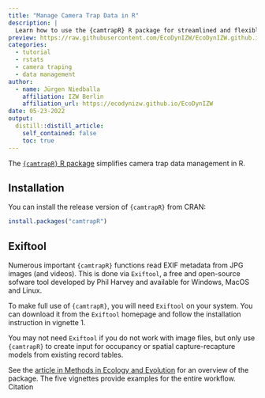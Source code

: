 ```yaml
---
title: "Manage Camera Trap Data in R"
description: |
  Learn how to use the {camtrapR} R package for streamlined and flexible camera trap data management. It should be most useful to researchers and practitioners who regularly handle large amounts of camera trapping data.
preview: https://raw.githubusercontent.com/EcoDynIZW/EcoDynIZW.github.io/main/img/hex-camtrapr.png
categories:
  - tutorial
  - rstats
  - camera traping
  - data management
author:
  - name: Jürgen Niedballa
    affiliation: IZW Berlin
    affiliation_url: https://ecodynizw.github.io/EcoDynIZW
date: 05-23-2022
output:
  distill::distill_article:
    self_contained: false
    toc: true
---
```


The [`{camtrapR}` R package](https://github.com/jniedballa/camtrapR) simplifies camera trap data management in R. 

## Installation

You can install the release version of `{camtrapR}` from CRAN:

```r
install.packages("camtrapR")
```

## Exiftool

Numerous important `{camtrapR}` functions read EXIF metadata from JPG images (and videos). This is done via `Exiftool`, a free and open-source sofware tool developed by Phil Harvey and available for Windows, MacOS and Linux.

To make full use of `{camtrapR}`, you will need `Exiftool` on your system. You can download it from the `Exiftool` homepage and follow the installation instruction in vignette 1.

You may not need `Exiftool` if you do not work with image files, but only use `{camtrapR}` to create input for occupancy or spatial capture-recapture models from existing record tables.

See the [article in Methods in Ecology and Evolution](https://besjournals.onlinelibrary.wiley.com/doi/full/10.1111/2041-210X.12600) for an overview of the package. The five vignettes provide examples for the entire workflow.
Citation


